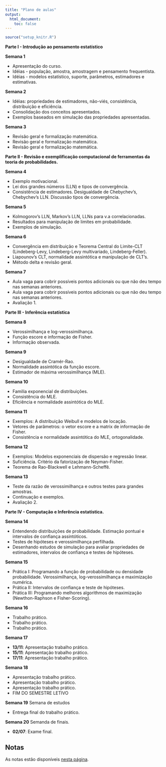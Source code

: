 ```yaml
---
title: "Plano de aulas"
output:
  html_document:
    toc: false
---
```


```r
source("setup_knitr.R")
```

**Parte I - Introdução ao pensamento estatístico**

**Semana 1**

   - Apresentação do curso.
   - Idéias - população, amostra, amostragem e pensamento frequentista.
   - Idéias - modelos estatístico, suporte, parâmetros, estimadores e estimativas.
   
**Semana 2**

  - Idéias: propriedades de estimadores, não-viés, consistência, distribuição e eficiência.
  - Consolidação dos conceitos apresentados. 
  - Exemplos baseados em simulação das propriedades apresentadas.
  
**Semana 3**

  - Revisão geral e formalização matemática. 
  - Revisão geral e formalização matemática. 
  - Revisão geral e formalização matemática.

**Parte II - Revisão e exemplificação computacional de ferramentas da teoria de probabilidades.**

**Semana 4**

  - Exemplo motivacional.
  - Lei dos grandes números (LLN) e tipos de convergência.
  - Consistência de estimadores. Desigualdade de Chebychev's, Chebychev's LLN. Discussão tipos de convergência.
  
**Semana 5**

  - Kolmogorov's LLN, Markov's LLN, LLNs para v.a correlacionadas.
  - Resultados para manipulação de limites em probabilidade.
  - Exemplos de simulação.
  
**Semana 6**

  - Convergência em distribuição e Teorema Central do Limite-CLT (Lindeberg-Levy, Lindeberg-Levy multivariado, Lindeberg-Feller).
  - Liapounov's CLT, normalidade assintótica e manipulação de CLT's.
  - Método delta e revisão geral.
  
**Semana 7**

  - Aula vaga para cobrir possíveis pontos adicionais ou que não deu tempo nas semanas anteriores.
  - Aula vaga para cobrir possíveis pontos adicionais ou que não deu tempo nas semanas anteriores.
  - Avaliação 1.
  
**Parte III - Inferência estatística**

**Semana 8**

  - Verossimilhança e log-verossimilhança.
  - Função escore e informação de Fisher.
  - Informação observada.
  
**Semana 9**  

  - Desigualdade de Cramér-Rao.
  - Normalidade assintótica da função escore.
  - Estimador de máxima verossimilhança (MLE).
  
**Semana 10**  

  - Familia exponencial de distribuições.
  - Consistência do MLE.
  - Eficiência e normalidade assintótica do MLE.
  
**Semana 11**  

  - Exemplos: A distribuição Weibull e modelos de locação.
  - Vetores de parâmetros: o vetor escore e a matrix de informação de Fisher.
  - Consistência e normalidade assintótica do MLE, ortogonalidade.
  
**Semana 12**  

  - Exemplos: Modelos exponenciais de dispersão e regressão linear.
  - Suficiência. Critério da fatorização de Neyman-Fisher.
  - Teorema de Rao-Blackwell e Lehmann-Scheffê.
  
**Semana 13** 

  - Teste da razão de verossimilhança e outros testes para grandes amostras.
  - Continuação e exemplos.
  - Avaliação 2.

**Parte IV - Computação e Inferência estatística.**

**Semana 14** 

  - Entendendo distribuições de probabilidade. Estimação pontual e intervalos de confiança assintóticos.
  - Testes de hipóteses e verossimilhança perfilhada.
  - Desenhando estudos de simulação para avaliar propriedades de estimadores, intervalos de confiança e testes de hipóteses.
  
**Semana 15** 

  - Prática I: Programando a função de probabilidade ou densidade probabilidade. Verossimilhança, log-verossimilhança e maximização numérica.
  - Prática II: Intervalos de confiança e teste de hipóteses.
  - Prática III: Programando melhores algorithmos de maximização (Newthon-Raphson e Fisher-Scoring).
  
**Semana 16** 

  - Trabalho prático.
  - Trabalho prático.
  - Trabalho prático.
  
**Semana 17** 

  - **13/11**: Apresentação trabalho prático.
  - **15/11**: Apresentação trabalho prático.
  - **17/11**: Apresentação trabalho prático.
  
**Semana 18** 

  - Apresentação trabalho prático.
  - Apresentação trabalho prático.
  - Apresentação trabalho prático.
  - FIM DO SEMESTRE LETIVO
  
**Semana 19** Semana de estudos

  - Entrega final do trabalho prático.
  
**Semana 20** Semanda de finais.

  - **02/07**: Exame final.

## Notas

As notas estão disponíveis [nesta página](notas.html).
